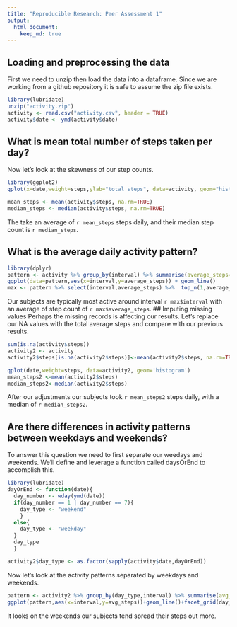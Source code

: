 ```yaml
---
title: "Reproducible Research: Peer Assessment 1"
output: 
  html_document:
    keep_md: true
---
```



## Loading and preprocessing the data
First we need to unzip then load the data into a dataframe. Since we are working from a github repository it is safe to assume the zip file exists.
```r
library(lubridate)
unzip("activity.zip")
activity <- read.csv("activity.csv", header = TRUE)
activity$date <- ymd(activity$date)
```

## What is mean total number of steps taken per day?
Now let's look at the skewness of our step counts.
```r
library(ggplot2)
qplot(x=date,weight=steps,ylab="total steps", data=activity, geom="histogram")

mean_steps <- mean(activity$steps, na.rm=TRUE)
median_steps <- median(activity$steps, na.rm=TRUE)
```
 The take an average of `r mean_steps` steps daily, and their median step count is `r median_steps`.

## What is the average daily activity pattern?
```r
library(dplyr)
pattern <- activity %>% group_by(interval) %>% summarise(average_steps=mean(steps,na.rm=TRUE))
ggplot(data=pattern,aes(x=interval,y=average_steps)) + geom_line()
max <- pattern %>% select(interval,average_steps) %>%  top_n(1,average_steps)

```

Our subjects are typically most active around interval `r max$interval` with an average of step count of `r max$average_steps`.
## Imputing missing values
Perhaps the missing records is affecting our results. Let's replace our NA values with the total average steps and compare with our previous results.
```r
sum(is.na(activity$steps))
activity2 <- activity
activity2$steps[is.na(activity2$steps)]<-mean(activity2$steps, na.rm=TRUE)

qplot(date,weight=steps, data=activity2, geom='histogram')
mean_steps2 <-mean(activity2$steps)
median_steps2<-median(activity2$steps)
```
After our adjustments our subjects took `r mean_steps2` steps daily, with a median of `r median_steps2`.

## Are there differences in activity patterns between weekdays and weekends?
To answer this question we need to first separate our weedays and weekends. We'll define and leverage a function called daysOrEnd to accomplish this.
```r
library(lubridate)
dayOrEnd <- function(date){
  day_number <- wday(ymd(date))
  if(day_number == 1 | day_number == 7){
    day_type <- "weekend"
    }    
  else{
    day_type <- "weekday"
  } 
  day_type
  }

activity2$day_type <- as.factor(sapply(activity$date,dayOrEnd))
```
Now let's look at the activity patterns separated by weekdays and weekends.
```r
pattern <- activity2 %>% group_by(day_type,interval) %>% summarise(avg_steps=mean(steps))
ggplot(pattern,aes(x=interval,y=avg_steps))+geom_line()+facet_grid(day_type~.)
```

It looks on the weekends our subjects tend spread their steps out more.